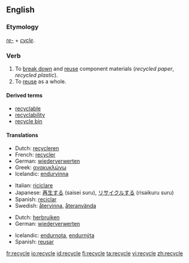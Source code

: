 ==English==

===Etymology===
''[[re-]]'' + ''[[cycle]]''.

===Verb===
{{wikipedia|Recycling}}
{{en-verb|recycl|es}}

# To [[break down]] and [[reuse]] component materials (''recycled paper'', ''recycled plastic'').
# To [[reuse]] as a whole.

====Derived terms====
* [[recyclable]]
* [[recyclability]]
* [[recycle bin]]

====Translations====
{{trans-top|to break down and reuse component materials}}
*Dutch: [[recycleren]]
*French: [[recycler]]
*German: [[wiederverwerten]]
*Greek: [[ανακυκλώνω]]
*Icelandic: [[endurvinna]]
{{trans-mid}}
*Italian: [[riciclare]]
*Japanese: [[再生する]] (saisei suru), [[リサイクルする]] (risaikuru suru)
*Spanish: [[reciclar]]
*Swedish: [[återvinna]], [[återanvända]]
{{trans-bottom}}

{{trans-top|to reuse as a whole}}
*Dutch: [[herbruiken]]
*German: [[wiederverwerten]]
{{trans-mid}}
*Icelandic: [[endurnota]], [[endurnýta]]
*Spanish: [[reusar]]
{{trans-bottom}}

[[fr:recycle]]
[[io:recycle]]
[[id:recycle]]
[[fi:recycle]]
[[ta:recycle]]
[[vi:recycle]]
[[zh:recycle]]